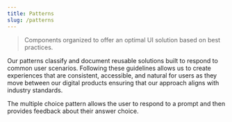 ```yaml
---
title: Patterns
slug: /patterns
---
```



> Components organized to offer an optimal UI solution based on best practices.

Our patterns classify and document reusable solutions built to respond to common user scenarios. Following these guidelines allows us to create experiences that are consistent, accessible, and natural for users as they move between our digital products ensuring that our approach aligns with industry standards.

<Features basePath="/docs/patterns/" columns={2}>
	<FeatureCard title="Multiple Choice" slug="multiple-choice-pattern">
		The multiple choice pattern allows the user to respond to a prompt and then provides feedback about their answer choice.
	</FeatureCard>
</Features>
